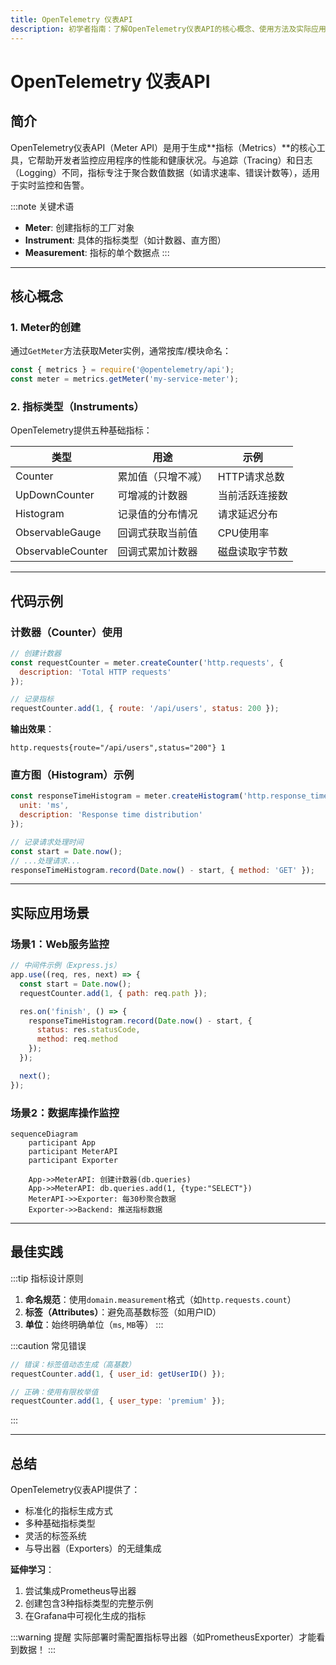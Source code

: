 ```yaml
---
title: OpenTelemetry 仪表API
description: 初学者指南：了解OpenTelemetry仪表API的核心概念、使用方法及实际应用场景
---
```


# OpenTelemetry 仪表API

## 简介

OpenTelemetry仪表API（Meter API）是用于生成**指标（Metrics）**的核心工具，它帮助开发者监控应用程序的性能和健康状况。与追踪（Tracing）和日志（Logging）不同，指标专注于聚合数值数据（如请求速率、错误计数等），适用于实时监控和告警。

:::note 关键术语
- **Meter**: 创建指标的工厂对象
- **Instrument**: 具体的指标类型（如计数器、直方图）
- **Measurement**: 指标的单个数据点
:::

---

## 核心概念

### 1. Meter的创建
通过`GetMeter`方法获取Meter实例，通常按库/模块命名：

```javascript
const { metrics } = require('@opentelemetry/api');
const meter = metrics.getMeter('my-service-meter');
```

### 2. 指标类型（Instruments）
OpenTelemetry提供五种基础指标：

| 类型           | 用途                     | 示例                |
|----------------|--------------------------|---------------------|
| Counter        | 累加值（只增不减）       | HTTP请求总数        |
| UpDownCounter  | 可增减的计数器           | 当前活跃连接数      |
| Histogram      | 记录值的分布情况         | 请求延迟分布        |
| ObservableGauge| 回调式获取当前值         | CPU使用率           |
| ObservableCounter | 回调式累加计数器      | 磁盘读取字节数      |

---

## 代码示例

### 计数器（Counter）使用

```javascript
// 创建计数器
const requestCounter = meter.createCounter('http.requests', {
  description: 'Total HTTP requests'
});

// 记录指标
requestCounter.add(1, { route: '/api/users', status: 200 });
```

**输出效果**：
```
http.requests{route="/api/users",status="200"} 1
```

### 直方图（Histogram）示例

```javascript
const responseTimeHistogram = meter.createHistogram('http.response_time', {
  unit: 'ms',
  description: 'Response time distribution'
});

// 记录请求处理时间
const start = Date.now();
// ...处理请求...
responseTimeHistogram.record(Date.now() - start, { method: 'GET' });
```

---

## 实际应用场景

### 场景1：Web服务监控
```javascript
// 中间件示例（Express.js）
app.use((req, res, next) => {
  const start = Date.now();
  requestCounter.add(1, { path: req.path });

  res.on('finish', () => {
    responseTimeHistogram.record(Date.now() - start, {
      status: res.statusCode,
      method: req.method
    });
  });

  next();
});
```

### 场景2：数据库操作监控
```mermaid
sequenceDiagram
    participant App
    participant MeterAPI
    participant Exporter

    App->>MeterAPI: 创建计数器(db.queries)
    App->>MeterAPI: db.queries.add(1, {type:"SELECT"})
    MeterAPI->>Exporter: 每30秒聚合数据
    Exporter->>Backend: 推送指标数据
```

---

## 最佳实践

:::tip 指标设计原则
1. **命名规范**：使用`domain.measurement`格式（如`http.requests.count`）
2. **标签（Attributes）**：避免高基数标签（如用户ID）
3. **单位**：始终明确单位（`ms`, `MB`等）
:::

:::caution 常见错误
```javascript
// 错误：标签值动态生成（高基数）
requestCounter.add(1, { user_id: getUserID() });

// 正确：使用有限枚举值
requestCounter.add(1, { user_type: 'premium' });
```
:::

---

## 总结

OpenTelemetry仪表API提供了：
- 标准化的指标生成方式
- 多种基础指标类型
- 灵活的标签系统
- 与导出器（Exporters）的无缝集成

**延伸学习**：
1. 尝试集成Prometheus导出器
2. 创建包含3种指标类型的完整示例
3. 在Grafana中可视化生成的指标

:::warning 提醒
实际部署时需配置指标导出器（如PrometheusExporter）才能看到数据！
:::